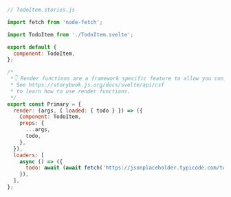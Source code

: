 ```js
// TodoItem.stories.js

import fetch from 'node-fetch';

import TodoItem from './TodoItem.svelte';

export default {
  component: TodoItem,
};

/*
 *👇 Render functions are a framework specific feature to allow you control on how the component renders.
 * See https://storybook.js.org/docs/svelte/api/csf
 * to learn how to use render functions.
 */
export const Primary = {
  render: (args, { loaded: { todo } }) => ({
    Component: TodoItem,
    props: {
      ...args,
      todo,
    },
  }),
  loaders: [
    async () => ({
      todo: await (await fetch('https://jsonplaceholder.typicode.com/todos/1')).json(),
    }),
  ],
};
```
